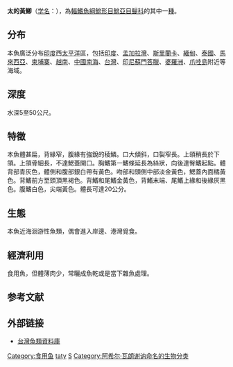 {{Speciesbox
| status = NE
| status_system = iucn3.1
| image=Setipinna taty.jpg
| name=太的黃鯽
| taxon=Setipinna taty
| binomial_authority = [[Achille_Valenciennes|Valenciennes]], 1848
| synonyms = *''Engraulis taty''<br /><small>Valenciennes, 1848</small> '' 
*''Engraulis telaroides''<br /><small>Bleeker, 1849</small> ''
*''Setipinna lighti''<br /><small>Wu, 1929</small> ''
*''Setipinna tenuifilis''<br /><small>Valenciennes, 1848</small>
*''Stolephorus taty''<br /><small>Valenciennes, 1848</small>
}}
'''太的黃鯽'''（[[学名|学名]]：''{{lang|la|Setipinna taty}}''），為[[輻鰭魚綱|輻鰭魚綱]][[鯡形目|鯡形目]][[鯡亞目|鯡亞目]][[鳀科|鳀科]]的其中一[[種|種]]{{r|FishBase}}。

==分布==
本魚廣泛分布[[印度|印度]]西[[太平洋|太平洋]]區，包括[[印度|印度]]、[[孟加拉灣|孟加拉灣]]、[[斯里蘭卡|斯里蘭卡]]、[[緬甸|緬甸]]、[[泰國|泰國]]、[[馬來西亞|馬來西亞]]、[[柬埔寨|柬埔寨]]、[[越南|越南]]、[[中國|中國]][[南海|南海]]、[[台灣|台灣]]、[[印尼|印尼]][[蘇門答臘|蘇門答臘]]、[[婆羅洲|婆羅洲]]、[[爪哇島|爪哇島]]附近等海域。

==深度==
水深5至50公尺。

==特徵==
本魚體甚扁，背緣窄，腹緣有強銳的稜鱗。口大傾斜，口裂窄長。上頜稍長於下頜。上頜骨細長，不達鰓蓋開口。胸鰭第一鰭條延長為絲狀，向後達臀鰭起點。體背部青灰色，體側和腹部銀白帶有黃色。吻部和頭側中部淡金黃色，鰓蓋內面橘黃色。背鰭前方至頭頂黑褐色。背鰭和尾鰭金黃色，背鰭末端、尾鰭上緣和後緣灰黑色。腹鰭白色，尖端黃色。體長可達20公分。

==生態==
本魚近海洄游性魚類，偶會進入岸邊、港灣覓食。

==經濟利用==
食用魚，但體薄肉少，常曬成魚乾或是當下雜魚處理。

==参考文献==
{{reflist|refs=
<ref name="FishBase">{{FishBase species|Setipinna|taty| month = 6| year = 2016}}</ref>
}}

==外部链接==
{{commons category|Setipinna taty}}
{{维基物种|Setipinna taty}}
*[http://fishdb.sinica.edu.tw/ 台灣魚類資料庫]{{Wayback|url=http://fishdb.sinica.edu.tw/ |date=20160304193340 }}
{{Taxonbar|from=Q6423812}}

[[Category:食用鱼|Category:食用鱼]]
[[Category:黃鯽屬|taty]]
[[Category:1848年描述的鱼类|S]]
[[Category:阿希尔·瓦朗谢讷命名的生物分类|Category:阿希尔·瓦朗谢讷命名的生物分类]]